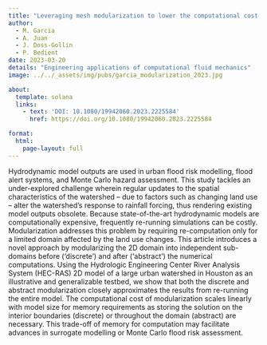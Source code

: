 ```yaml
---
title: "Leveraging mesh modularization to lower the computational cost of localized updates to regional 2D hydrodynamic model outputs"
author:
  - M. Garcia
  - A. Juan
  - J. Doss-Gollin
  - P. Bedient
date: 2023-03-20
details: "Engineering applications of computational fluid mechanics"
image: ../../_assets/img/pubs/garcia_modularization_2023.jpg

about:
  template: solana
  links:
    - text: 'DOI: 10.1080/19942060.2023.2225584'
      href: https://doi.org/10.1080/19942060.2023.2225584

format:
  html:
    page-layout: full
---
```


Hydrodynamic model outputs are used in urban flood risk modelling, flood alert systems, and Monte Carlo hazard assessment. This study tackles an under-explored challenge wherein regular updates to the spatial characteristics of the watershed – due to factors such as changing land use – alter the watershed’s response to rainfall forcing, thus rendering existing model outputs obsolete. Because state-of-the-art hydrodynamic models are computationally expensive, frequently re-running simulations can be costly. Modularization addresses this problem by requiring re-computation only for a limited domain affected by the land use changes. This article introduces a novel approach by modularizing the 2D domain into independent sub-domains before (‘discrete’) and after (‘abstract’) the numerical computations. Using the Hydrologic Engineering Center River Analysis System (HEC-RAS) 2D model of a large urban watershed in Houston as an illustrative and generalizable testbed, we show that both the discrete and abstract modularization closely approximates the results from re-running the entire model. The computational cost of modularization scales linearly with model size for memory requirements as storing the solution on the interior boundaries (discrete) or throughout the domain (abstract) are necessary. This trade-off of memory for computation may facilitate advances in surrogate modelling or Monte Carlo flood risk assessment.